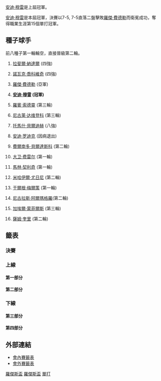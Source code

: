 {{TennisEvents|2010|羅傑斯盃|
| defchamp = {{flagicon|GBR}} [[安迪·穆雷|安迪·穆雷]]
| champ = {{flagicon|GBR}} [[安迪·穆雷|安迪·穆雷]]
| runner = {{flagicon|SUI}} [[羅傑·費德勒|羅傑·費德勒]]
| score = 7-5, 7-5
}}

{{main|2010年羅傑斯盃}}

[[安迪·穆雷|安迪·穆雷]]是上屆冠軍。

[[安迪·穆雷|安迪·穆雷]]是本屆冠軍，決賽以7-5, 7-5直落二盤擊敗[[羅傑·費德勒|羅傑·費德勒]]而衛冕成功，奪得職業生涯第15個單打冠軍。

==種子球手==
前八種子第一輪輪空，直接晉級第二輪。
{{col-begin}}
{{col-2}}
#{{flagicon|ESP}} [[拉斐爾·納達爾|拉斐爾·納達爾]] (四強)
#{{flagicon|SRB}} [[諾瓦克·喬科維奇|諾瓦克·喬科維奇]] (四強)
#{{flagicon|SUI}} [[羅傑·費德勒|羅傑·費德勒]] (亞軍)
#{{flagicon|GBR}} '''[[安迪·穆雷|安迪·穆雷]] (冠軍)'''
#{{flagicon|SWE}} [[羅賓·索德靈|羅賓·索德靈]] (第三輪)
#{{flagicon|RUS}} [[尼古莱·达维登科|尼古莱·达维登科]] (第三輪)
#{{flagicon|CZE}} [[托馬什·貝爾迪赫|托馬什·貝爾迪赫]] (八強)
#{{flagicon|USA}} [[安迪·罗迪克|安迪·罗迪克]] (因病退出)
{{col-2}}
<ol start="9">
<li>{{flagicon|ESP}} [[費爾南多·貝爾達斯科|費爾南多·貝爾達斯科]] (第二輪)
<li>{{flagicon|ESP}} [[大卫·费雷尔|大卫·费雷尔]] (第一輪)
<li>{{flagicon|CRO}} [[馬林·契利奇|馬林·契利奇]] (第一輪)
<li>{{flagicon|RUS}} [[米哈伊爾·尤日尼|米哈伊爾·尤日尼]] (第二輪)
<li>{{flagicon|AUT}} [[于爾根·梅爾策|于爾根·梅爾策]] (第一輪)
<li>{{flagicon|ESP}} [[尼古拉斯·阿爾瑪格羅|尼古拉斯·阿爾瑪格羅]](第二輪)
<li>{{flagicon|FRA}} [[加埃爾·蒙菲爾斯|加埃爾·蒙菲爾斯]] (第三輪)
<li>{{flagicon|USA}} [[薩姆·奎里|薩姆·奎里]] (第二輪)
</ol>
{{col-end}}

==籤表==
{{Draw key}}

===決賽===
{{8TeamBracket-Tennis3
| RD1=八強
| RD2=四強
| RD3=決賽
| team-width=175
| RD1-seed1=1
| RD1-team1='''{{flagicon|ESP}} [[拉斐爾·納達爾|納達爾]]
| RD1-score1-1=3
| RD1-score1-2='''6
| RD1-score1-3='''6
| RD1-seed2= 
| RD1-team2={{flagicon|GER}} [[菲利普·科爾施賴伯|科爾施賴伯]]
| RD1-score2-1='''6
| RD1-score2-2=3
| RD1-score2-3=4
| RD1-seed3=4
| RD1-team3='''{{flagicon|GBR}} [[安迪·穆雷|穆雷]]
| RD1-score3-1='''6
| RD1-score3-2='''6
| RD1-score3-3= 
| RD1-seed4= PR
| RD1-team4={{flagicon|ARG}} [[大卫·纳尔班迪安|纳尔班迪安]]
| RD1-score4-1=2
| RD1-score4-2=2
| RD1-score4-3= 
| RD1-seed5=7
| RD1-team5={{flagicon|CZE}} [[托馬什·貝爾迪赫|貝爾迪赫]]
| RD1-score5-1=3
| RD1-score5-2='''7
| RD1-score5-3=6<sup>5</sup>
| RD1-seed6=3
| RD1-team6='''{{flagicon|SUI}} [[羅傑·費德勒|費德勒]]
| RD1-score6-1='''6
| RD1-score6-2=5
| RD1-score6-3='''7
| RD1-seed7= 
| RD1-team7={{flagicon|FRA}} [[熱雷米·夏爾迪|夏爾迪]]
| RD1-score7-1=2
| RD1-score7-2=3
| RD1-score7-3= 
| RD1-seed8=2
| RD1-team8='''{{flagicon|SRB}} [[諾瓦克·喬科維奇|喬科維奇]]
| RD1-score8-1='''6
| RD1-score8-2='''6
| RD1-score8-3= 

| RD2-seed1=1
| RD2-team1={{flagicon|ESP}} [[拉斐爾·納達爾|納達爾]]
| RD2-score1-1=3
| RD2-score1-2=4
| RD2-score1-3= 
| RD2-seed2=4
| RD2-team2='''{{flagicon|GBR}} [[安迪·穆雷|穆雷]]
| RD2-score2-1='''6
| RD2-score2-2='''6
| RD2-score2-3= 
| RD2-seed3=3
| RD2-team3='''{{flagicon|SUI}} [[羅傑·費德勒|費德勒]]
| RD2-score3-1='''6
| RD2-score3-2=3
| RD2-score3-3='''7
| RD2-seed4=2
| RD2-team4={{flagicon|SRB}} [[諾瓦克·喬科維奇|喬科維奇]]
| RD2-score4-1=1
| RD2-score4-2='''6
| RD2-score4-3=5
| RD3-seed1=4
| RD3-team1='''{{flagicon|GBR}} [[安迪·穆雷|穆雷]]
| RD3-score1-1='''7
| RD3-score1-2='''7
| RD3-score1-3= 
| RD3-seed2=3
| RD3-team2={{flagicon|SUI}} [[羅傑·費德勒|費德勒]]
| RD3-score2-1=5
| RD3-score2-2=5
| RD3-score2-3= 
}}

===上線===
====第一部分====
{{16TeamBracket-Compact-Tennis3-Byes
| RD1=第一輪
| RD2=第二輪
| RD3=第三輪
| RD4=八強

| RD1-seed03=WC
| RD1-team03={{flagicon|CAN}} [[法蘭克·丹塞維奇|丹塞維奇]]
| RD1-score03-1=1
| RD1-score03-2=4
| RD1-score03-3= 
| RD1-seed04= 
| RD1-team04='''{{flagicon|SUI}} [[斯坦尼斯拉斯·瓦夫林卡|瓦夫林卡]]
| RD1-score04-1='''6
| RD1-score04-2='''6
| RD1-score04-3= 

| RD1-seed05= 
| RD1-team05={{flagicon|ARG}} [[李奧納多·梅爾|梅爾]]
| RD1-score05-1=6<sup>2</sup>
| RD1-score05-2=4
| RD1-score05-3= 
| RD1-seed06=Q
| RD1-team06={{flagicon|RSA}} '''[[凱文·安德森|安德森]]
| RD1-score06-1='''7
| RD1-score06-2='''6
| RD1-score06-3= 

| RD1-seed07=Q
| RD1-team07={{flagicon|USA}} [[麥克·羅素|羅素]]
| RD1-score07-1='''6
| RD1-score07-2=1
| RD1-score07-3=4
| RD1-seed08=16
| RD1-team08={{flagicon|USA}} '''[[薩姆·奎里|奎里]]
| RD1-score08-1=3
| RD1-score08-2='''6
| RD1-score08-3='''6

| RD1-seed09=11
| RD1-team09={{flagicon|CRO}} [[馬林·契利奇|契利奇]]
| RD1-score09-1=4
| RD1-score09-2=6<sup>2</sup>
| RD1-score09-3= 
| RD1-seed10= 
| RD1-team10={{flagicon|SRB}} '''[[維克托·特羅伊茨基|特羅伊茨基]]
| RD1-score10-1='''6
| RD1-score10-2='''7
| RD1-score10-3= 

| RD1-seed11= 
| RD1-team11={{flagicon|SRB}} [[揚科·蒂普薩雷維奇|蒂普薩雷維奇]]
| RD1-score11-1=2
| RD1-score11-2=r
| RD1-score11-3= 
| RD1-seed12= 
| RD1-team12={{flagicon|GER}} '''[[菲利普·科爾施賴伯|科爾施賴伯]]
| RD1-score12-1=2
| RD1-score12-2= 
| RD1-score12-3= 

| RD1-seed13=WC
| RD1-team13={{flagicon|CAN}} [[皮埃爾-盧多維奇·杜洛克斯|杜洛克斯]]
| RD1-score13-1=4
| RD1-score13-2=4
| RD1-score13-3= 
| RD1-seed14=Q
| RD1-team14={{flagicon|TPE}} '''[[盧彥勳|盧]]
| RD1-score14-1='''6
| RD1-score14-2='''6
| RD1-score14-3= 

| RD2-seed01=1
| RD2-team01={{flagicon|ESP}} '''[[拉斐爾·納達爾|納達爾]]
| RD2-score01-1='''7
| RD2-score01-2='''6
| RD2-score01-3= 
| RD2-seed02= 
| RD2-team02={{flagicon|SUI}} [[斯坦尼斯拉斯·瓦夫林卡|瓦夫林卡]]
| RD2-score02-1=6<sup>12</sup>
| RD2-score02-2=3
| RD2-score02-3= 

| RD2-seed03=Q
| RD2-team03={{flagicon|RSA}} '''[[凱文·安德森|安德森]]
| RD2-score03-1='''7
| RD2-score03-2=4
| RD2-score03-3='''6
| RD2-seed04=16
| RD2-team04={{flagicon|USA}} [[薩姆·奎里|奎里]]
| RD2-score04-1=6<sup>4</sup>
| RD2-score04-2='''6
| RD2-score04-3=4

| RD2-seed05= 
| RD2-team05={{flagicon|SRB}} [[維克托·特羅伊茨基|特羅伊茨基]]
| RD2-score05-1=4
| RD2-score05-2='''6
| RD2-score05-3=0
| RD2-seed06= 
| RD2-team06={{flagicon|GER}} '''[[菲利普·科爾施賴伯|科爾施賴伯]]
| RD2-score06-1='''6
| RD2-score06-2=3
| RD2-score06-3='''6

| RD2-seed07=Q
| RD2-team07={{flagicon|TPE}} '''[[盧彥勳|盧]]
| RD2-score07-1=3
| RD2-score07-2='''7
| RD2-score07-3='''7
| RD2-seed08=LL
| RD2-team08={{flagicon|FRA}} [[保羅-亨利·馬蒂厄|馬蒂厄]]
| RD2-score08-1='''6
| RD2-score08-2=6<sup>3</sup>
| RD2-score08-3=6<sup>5</sup>

| RD3-seed01=1
| RD3-team01='''{{flagicon|ESP}} [[拉斐爾·納達爾|納達爾]]
| RD3-score01-1='''6
| RD3-score01-2='''7
| RD3-score01-3= 
| RD3-seed02=Q
| RD3-team02={{flagicon|RSA}} [[凱文·安德森|安德森]]
| RD3-score02-1=2
| RD3-score02-2=6<sup>6</sup>
| RD3-score02-3= 

| RD3-seed03= 
| RD3-team03='''{{flagicon|GER}} [[菲利普·科爾施賴伯|科爾施賴伯]]
| RD3-score03-1=6<sup>5</sup>
| RD3-score03-2='''7
| RD3-score03-3='''6
| RD3-seed04=Q
| RD3-team04={{flagicon|TPE}} [[盧彥勳|盧]]
| RD3-score04-1='''7
| RD3-score04-2=5
| RD3-score04-3=0

| RD4-seed01=1
| RD4-team01='''{{flagicon|ESP}} [[拉斐爾·納達爾|納達爾]]
| RD4-score01-1=3
| RD4-score01-2='''6
| RD4-score01-3='''6
| RD4-seed02= 
| RD4-team02={{flagicon|GER}} [[菲利普·科爾施賴伯|科爾施賴伯]]
| RD4-score02-1='''6
| RD4-score02-2=3
| RD4-score02-3=4
}}

====第二部分====
{{16TeamBracket-Compact-Tennis3-Byes
| RD1=第一輪
| RD2=第二輪
| RD3=第三輪
| RD4=八強

| RD1-seed03=SE
| RD1-team03={{flagicon|BEL}} '''[[克薩維埃·馬利斯|馬利斯]]
| RD1-score03-1='''7
| RD1-score03-2='''6
| RD1-score03-3= 
| RD1-seed04= 
| RD1-team04={{flagicon|GER}} [[米夏埃爾·貝雷爾|貝雷爾]]
| RD1-score04-1=6<sup>2</sup>
| RD1-score04-2=2
| RD1-score04-3= 

| RD1-seed05= 
| RD1-team05={{flagicon|ESP}} [[費利西亞諾·洛佩斯|洛佩斯]]
| RD1-score05-1=6<sup>2</sup>
| RD1-score05-2=3
| RD1-score05-3= 
| RD1-seed06= 
| RD1-team06={{flagicon|NED}} '''[[蒂莫·德·巴克|德·巴克]]
| RD1-score06-1='''7
| RD1-score06-2='''6
| RD1-score06-3= 

| RD1-seed07=LL
| RD1-team07={{flagicon|IND}} [[山德夫·狄瓦曼|狄瓦曼]]
| RD1-score07-1=6<sup>3</sup>
| RD1-score07-2=3
| RD1-score07-3= 
| RD1-seed08=15
| RD1-team08={{flagicon|FRA}} '''[[加埃爾·蒙菲爾斯|蒙菲爾斯]]
| RD1-score08-1='''7
| RD1-score08-2='''6
| RD1-score08-3= 

| RD1-seed09=10
| RD1-team09={{flagicon|ESP}} [[大卫·费雷尔|费雷尔]]
| RD1-score09-1=5
| RD1-score09-2='''6
| RD1-score09-3=3
| RD1-seed10=PR
| RD1-team10={{flagicon|ARG}} '''[[大卫·纳尔班迪安|纳尔班迪安]]
| RD1-score10-1='''7
| RD1-score10-2=3
| RD1-score10-3='''6

| RD1-seed11= 
| RD1-team11={{flagicon|ESP}} '''[[托米·羅布雷多|羅布雷多]]
| RD1-score11-1='''6
| RD1-score11-2='''6
| RD1-score11-3= 
| RD1-seed12=Q
| RD1-team12={{flagicon|FIN}} [[亞爾科·涅米寧|涅米寧]]
| RD1-score12-1=1
| RD1-score12-2=4
| RD1-score12-3= 

| RD1-seed13= 
| RD1-team13={{flagicon|LAT}} '''[[厄內斯特·古爾比斯|古爾比斯]]
| RD1-score13-1='''6
| RD1-score13-2='''6
| RD1-score13-3= 
| RD1-seed14= 
| RD1-team14={{flagicon|BRA}} [[托馬斯·貝魯奇|貝魯奇]]
| RD1-score14-1=1
| RD1-score14-2=4
| RD1-score14-3= 

| RD2-seed01=4
| RD2-team01={{flagicon|GBR}} '''[[安迪·穆雷|穆雷]]
| RD2-score01-1='''7
| RD2-score01-2='''6
| RD2-score01-3= 
| RD2-seed02=SE
| RD2-team02={{flagicon|BEL}} [[克薩維埃·馬利斯|馬利斯]]
| RD2-score02-1=5
| RD2-score02-2=2
| RD2-score02-3= 

| RD2-seed03= 
| RD2-team03={{flagicon|NED}} [[蒂莫·德·巴克|德·巴克]]
| RD2-score03-1=5
| RD2-score03-2=3
| RD2-score03-3= 
| RD2-seed04=15
| RD2-team04={{flagicon|FRA}} '''[[加埃爾·蒙菲爾斯|蒙菲爾斯]]
| RD2-score04-1='''7
| RD2-score04-2='''6
| RD2-score04-3= 

| RD2-seed05=PR
| RD2-team05='''{{flagicon|ARG}} [[大卫·纳尔班迪安|纳尔班迪安]]
| RD2-score05-1='''6
| RD2-score05-2='''6
| RD2-score05-3= 
| RD2-seed06= 
| RD2-team06={{flagicon|ESP}} [[托米·羅布雷多|羅布雷多]]
| RD2-score06-1=3
| RD2-score06-2=0
| RD2-score06-3= 

| RD2-seed07= 
| RD2-team07={{flagicon|LAT}} [[厄內斯特·古爾比斯|古爾比斯]]
| RD2-score07-1='''6
| RD2-score07-2=4
| RD2-score07-3=4
| RD2-seed08=5
| RD2-team08='''{{flagicon|SWE}} [[羅賓·索德靈|索德靈]]
| RD2-score08-1=4
| RD2-score08-2='''6
| RD2-score08-3='''6

| RD3-seed01=4
| RD3-team01='''{{flagicon|GBR}} [[安迪·穆雷|穆雷]]
| RD3-score01-1='''6
| RD3-score01-2=0
| RD3-score01-3='''6
| RD3-seed02=15
| RD3-team02={{flagicon|FRA}} [[加埃爾·蒙菲爾斯|蒙菲爾斯]]
| RD3-score02-1=2
| RD3-score02-2='''6
| RD3-score02-3=3

| RD3-seed03= PR
| RD3-team03='''{{flagicon|ARG}} [[大卫·纳尔班迪安|纳尔班迪安]]
| RD3-score03-1=4
| RD3-score03-2='''6
| RD3-score03-3='''6
| RD3-seed04=5
| RD3-team04={{flagicon|SWE}} [[羅賓·索德靈|索德靈]]
| RD3-score04-1='''6
| RD3-score04-2=4
| RD3-score04-3=1

| RD4-seed01=4
| RD4-team01='''{{flagicon|GBR}} [[安迪·穆雷|穆雷]]
| RD4-score01-1='''6
| RD4-score01-2='''6
| RD4-score01-3= 
| RD4-seed02= PR
| RD4-team02={{flagicon|ARG}} [[大卫·纳尔班迪安|纳尔班迪安]]
| RD4-score02-1=2
| RD4-score02-2=2
| RD4-score02-3= 
}}

===下線===
====第三部分====
{{16TeamBracket-Compact-Tennis3-Byes
| RD1=第一輪
| RD2=第二輪
| RD3=第三輪
| RD4=八強

| RD1-seed03= 
| RD1-team03={{flagicon|UKR}} '''[[謝爾蓋·斯坦高夫斯基|斯坦高夫斯基]]
| RD1-score03-1='''7
| RD1-score03-2='''6
| RD1-score03-3= 
| RD1-seed04= 
| RD1-team04={{flagicon|FRA}} [[里夏爾·加斯奎特|里夏爾·加斯奎特]]
| RD1-score04-1=5
| RD1-score04-2=1
| RD1-score04-3= 

| RD1-seed05= 
| RD1-team05={{flagicon|UKR}} '''[[亞力山大·多爾戈波洛夫|多爾戈波洛夫]]
| RD1-score05-1=1
| RD1-score05-2='''6
| RD1-score05-3='''7
| RD1-seed06= 
| RD1-team06={{flagicon|GER}} [[菲利普·普茲斯內爾|普茲斯內爾]]
| RD1-score06-1='''6
| RD1-score06-2=2
| RD1-score06-3=6<sup>4</sup>

| RD1-seed07= 
| RD1-team07={{flagicon|FRA}} [[吉爾·西蒙|西蒙]]
| RD1-score07-1=4
| RD1-score07-2=4
| RD1-score07-3= 
| RD1-seed08=12
| RD1-team08={{flagicon|RUS}} '''[[米哈伊爾·尤日尼|尤日尼]]
| RD1-score08-1='''6
| RD1-score08-2='''6
| RD1-score08-3= 

| RD1-seed09=14
| RD1-team09={{flagicon|ESP}} '''[[尼古拉斯·阿爾瑪格羅|阿爾瑪格羅]]
| RD1-score09-1='''7
| RD1-score09-2=5
| RD1-score09-3='''6
| RD1-seed10=Q
| RD1-team10={{flagicon|UKR}} [[伊利亞·馬陳科|馬陳科]]
| RD1-score10-1=5
| RD1-score10-2='''7
| RD1-score10-3=4

| RD1-seed11= 
| RD1-team11={{flagicon|FRA}} '''[[米夏埃尔·洛德拉|洛德拉]]
| RD1-score11-1='''7
| RD1-score11-2='''7
| RD1-score11-3= 
| RD1-seed12= 
| RD1-team12={{flagicon|COL}} [[聖地亞哥·希拉爾多|希拉爾多]]
| RD1-score12-1=6<sup>6</sup>
| RD1-score12-2=5
| RD1-score12-3= 

| RD1-seed13= 
| RD1-team13={{flagicon|ARG}} '''[[胡安·伊格納西奧·切拉|切拉]]
| RD1-score13-1='''6
| RD1-score13-2='''6
| RD1-score13-3= 
| RD1-seed14= 
| RD1-team14={{flagicon|COL}} [[亞歷杭德羅·法亞|法亞]]
| RD1-score14-1=0
| RD1-score14-2=3
| RD1-score14-3= 

| RD2-seed01=7
| RD2-team01={{flagicon|CZE}} '''[[托馬什·貝爾迪赫|貝爾迪赫]]
| RD2-score01-1='''6
| RD2-score01-2='''6
| RD2-score01-3= 
| RD2-seed02= 
| RD2-team02={{flagicon|UKR}} [[謝爾蓋·斯坦高夫斯基|斯坦高夫斯基]]
| RD2-score02-1=2
| RD2-score02-2=4
| RD2-score02-3= 

| RD2-seed03= 
| RD2-team03={{flagicon|UKR}} '''[[亞力山大·多爾戈波洛夫|多爾戈波洛夫]]
| RD2-score03-1=1
| RD2-score03-2='''7
| RD2-score03-3='''7
| RD2-seed04=12
| RD2-team04={{flagicon|RUS}} [[米哈伊爾·尤日尼|尤日尼]]
| RD2-score04-1='''6
| RD2-score04-2=6<sup>4</sup>
| RD2-score04-3=5

| RD2-seed05=14
| RD2-team05={{flagicon|ESP}} [[尼古拉斯·阿爾瑪格羅|阿爾瑪格羅]]
| RD2-score05-1=6<sup>5</sup>
| RD2-score05-2=2
| RD2-score05-3= 
| RD2-seed06= 
| RD2-team06={{flagicon|FRA}} '''[[米夏埃尔·洛德拉|洛德拉]]
| RD2-score06-1='''7
| RD2-score06-2='''6
| RD2-score06-3= 

| RD2-seed07= 
| RD2-team07={{flagicon|ARG}} [[胡安·伊格納西奧·切拉|切拉]]
| RD2-score07-1=6<sup>7</sup>
| RD2-score07-2=3
| RD2-score07-3= 
| RD2-seed08=3
| RD2-team08={{flagicon|SUI}} '''[[羅傑·費德勒|費德勒]]
| RD2-score08-1='''7
| RD2-score08-2='''6
| RD2-score08-3= 

| RD3-seed01=7
| RD3-team01='''{{flagicon|CZE}} [[托馬什·貝爾迪赫|貝爾迪赫]]
| RD3-score01-1='''6
| RD3-score01-2=6<sup>5</sup>
| RD3-score01-3='''6
| RD3-seed02= 
| RD3-team02={{flagicon|UKR}} [[亞力山大·多爾戈波洛夫|多爾戈波洛夫]]
| RD3-score02-1=3
| RD3-score02-2='''7
| RD3-score02-3=4

| RD3-seed03= 
| RD3-team03={{flagicon|FRA}} [[米夏埃尔·洛德拉|洛德拉]]
| RD3-score03-1=6<sup>2</sup>
| RD3-score03-2=2
| RD3-score03-3= 
| RD3-seed04=3
| RD3-team04='''{{flagicon|SUI}} [[羅傑·費德勒|費德勒]]
| RD3-score04-1='''7
| RD3-score04-2='''6
| RD3-score04-3= 

| RD4-seed01=7
| RD4-team01={{flagicon|CZE}} [[托馬什·貝爾迪赫|貝爾迪赫]]
| RD4-score01-1=3
| RD4-score01-2='''7
| RD4-score01-3=6<sup>5</sup>
| RD4-seed02=3
| RD4-team02='''{{flagicon|SUI}} [[羅傑·費德勒|費德勒]]
| RD4-score02-1='''6
| RD4-score02-2=5
| RD4-score02-3='''7
}}

====第四部分====
{{16TeamBracket-Compact-Tennis3-Byes
| RD1=第一輪
| RD2=第二輪
| RD3=第三輪
| RD4=八強

| RD1-seed03=Q
| RD1-team03={{flagicon|ITA}} '''[[法比奧·福尼尼|福尼尼]]
| RD1-score03-1='''6
| RD1-score03-2='''6
| RD1-score03-3= 
| RD1-seed04= 
| RD1-team04={{flagicon|CZE}} [[拉德克·斯泰潘內克|斯泰潘內克]]
| RD1-score04-1=2
| RD1-score04-2=4
| RD1-score04-3= 

| RD1-seed05= 
| RD1-team05={{flagicon|CYP}} [[马科斯·巴格达蒂斯|巴格达蒂斯]]
| RD1-score05-1=5
| RD1-score05-2='''6
| RD1-score05-3=6<sup>4</sup>
| RD1-seed06= 
| RD1-team06={{flagicon|FRA}} '''[[熱雷米·夏爾迪|夏爾迪]]
| RD1-score06-1='''7
| RD1-score06-2=2
| RD1-score06-3='''7

| RD1-seed07= 
| RD1-team07={{flagicon|ARG}} [[愛德華多·舒萬克|舒萬克]]
| RD1-score07-1=0
| RD1-score07-2='''7
| RD1-score07-3=2
| RD1-seed08=9
| RD1-team08={{flagicon|ESP}} '''[[費爾南多·貝爾達斯科|貝爾達斯科]]
| RD1-score08-1='''6
| RD1-score08-2=5
| RD1-score08-3='''6

| RD1-seed09=13
| RD1-team09={{flagicon|AUT}} [[于爾根·梅爾策|梅爾策]]
| RD1-score09-1=6<sup>6</sup>
| RD1-score09-2=4
| RD1-score09-3= 
| RD1-seed10=WC
| RD1-team10='''{{flagicon|CAN}} [[彼得·波蘭斯基|波蘭斯基]]
| RD1-score10-1='''7
| RD1-score10-2='''6
| RD1-score10-3= 

| RD1-seed11= 
| RD1-team11={{flagicon|ROU}} '''[[維克托·哈內斯庫|哈內斯庫]]
| RD1-score11-1='''6
| RD1-score11-2='''6
| RD1-score11-3= 
| RD1-seed12=WC
| RD1-team12={{flagicon|CAN}} [[米洛斯·勞尼奇|勞尼奇]]
| RD1-score12-1=4
| RD1-score12-2=4
| RD1-score12-3= 

| RD1-seed13=Q
| RD1-team13={{flagicon|UZB}} [[丹尼斯·伊斯托明|伊斯托明]]
| RD1-score13-1=4
| RD1-score13-2=4
| RD1-score13-3= 
| RD1-seed14= 
| RD1-team14={{flagicon|FRA}} '''[[儒利安·貝內托|貝內托]]
| RD1-score14-1='''6
| RD1-score14-2='''6
| RD1-score14-3= 

| RD2-seed01=6
| RD2-team01={{flagicon|RUS}} '''[[尼古莱·达维登科|达维登科]]
| RD2-score01-1='''7
| RD2-score01-2='''6
| RD2-score01-3= 
| RD2-seed02=Q
| RD2-team02={{flagicon|ITA}} [[法比奧·福尼尼|福尼尼]]
| RD2-score02-1=5
| RD2-score02-2=1
| RD2-score02-3= 

| RD2-seed03= 
| RD2-team03={{flagicon|FRA}} '''[[熱雷米·夏爾迪|夏爾迪]]
| RD2-score03-1=6<sup>7</sup>
| RD2-score03-2='''7
| RD2-score03-3='''6
| RD2-seed04=9
| RD2-team04={{flagicon|ESP}} [[費爾南多·貝爾達斯科|貝爾達斯科]]
| RD2-score04-1='''7
| RD2-score04-2=6<sup>5</sup>
| RD2-score04-3=2

| RD2-seed05=WC
| RD2-team05={{flagicon|CAN}} [[彼得·波蘭斯基|波蘭斯基]]
| RD2-score05-1=4
| RD2-score05-2=6<sup>4</sup>
| RD2-score05-3= 
| RD2-seed06= 
| RD2-team06={{flagicon|ROU}} '''[[維克托·哈內斯庫|哈內斯庫]]
| RD2-score06-1='''6
| RD2-score06-2='''7
| RD2-score06-3= 

| RD2-seed07= 
| RD2-team07={{flagicon|FRA}} [[儒利安·貝內托|貝內托]]
| RD2-score07-1=5
| RD2-score07-2=5
| RD2-score07-3= 
| RD2-seed08=2
| RD2-team08={{flagicon|SRB}} '''[[諾瓦克·喬科維奇|喬科維奇]]
| RD2-score08-1='''7
| RD2-score08-2='''7
| RD2-score08-3= 

| RD3-seed01=6
| RD3-team01={{flagicon|RUS}} [[尼古莱·达维登科|达维登科]]
| RD3-score01-1=3
| RD3-score01-2=2
| RD3-score01-3= 
| RD3-seed02= 
| RD3-team02='''{{flagicon|FRA}} [[熱雷米·夏爾迪|夏爾迪]]
| RD3-score02-1='''6
| RD3-score02-2='''6
| RD3-score02-3= 

| RD3-seed03= 
| RD3-team03={{flagicon|ROU}} [[維克托·哈內斯庫|哈內斯庫]]
| RD3-score03-1=3
| RD3-score03-2=4
| RD3-score03-3= 
| RD3-seed04=2
| RD3-team04='''{{flagicon|SRB}} [[諾瓦克·喬科維奇|喬科維奇]]
| RD3-score04-1='''6
| RD3-score04-2='''6
| RD3-score04-3= 

| RD4-seed01= 
| RD4-team01={{flagicon|FRA}} [[熱雷米·夏爾迪|夏爾迪]]
| RD4-score01-1=2
| RD4-score01-2=3
| RD4-score01-3= 
| RD4-seed02=2
| RD4-team02='''{{flagicon|SRB}} [[諾瓦克·喬科維奇|喬科維奇]]
| RD4-score02-1='''6
| RD4-score02-2='''6
| RD4-score02-3= 
}}

==外部連結==
*[https://web.archive.org/web/20100820205647/http://www.atpworldtour.com/posting/2010/421/mds.pdf 會內賽籤表]
*[https://web.archive.org/web/20100820205659/http://www.atpworldtour.com/posting/2010/421/qs.pdf 會外賽籤表]

[[Category:2010年ATP世界巡迴賽|羅傑斯盃]]
[[Category:2010年美國網球系列賽|羅傑斯盃]]
[[Category:2010年羅傑斯盃|單打]]